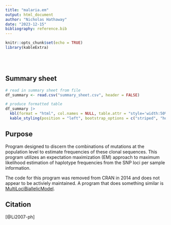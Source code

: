```yaml
---
title: "malaria.em"
output: html_document
author: "Nicholas Hathaway"
date: "2023-12-15"
bibliography: reference.bib
---
```


```r
knitr::opts_chunk$set(echo = TRUE)
library(kableExtra)
```

<br/>
<br/>

## Summary sheet

```r
# read in summary sheet from file
df_summary <- read.csv("summary_sheet.csv", header = FALSE)

# produce formatted table
df_summary |>
  kbl(format = "html", col.names = NULL, table.attr = "style='width:50%;'", escape = FALSE) |>
  kable_styling(position = "left", bootstrap_options = c("striped", "hover", "condensed"))
```

## Purpose
Program designed to discern the combinations of mutations at the population level to estimate frequencies of these clonal sequences. This program utilizes an expectation maximization (EM) approach to maximum likelihood estimation of haplotype frequencies from the SNP loci per sample information. 

The code for this program was removed from CRAN in 2014 and does not appear to be activiely maintained. A program that does something similar is [MultiLociBiallelicModel](../MultiLociBiallelicModel/MultiLociBiallelicModel_background.qmd). 

## Citation

[@Li2007-ph]
